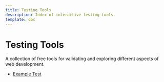 ```yaml
---
title: Testing Tools
description: Index of interactive testing tools.
template: doc
---
```


# Testing Tools

A collection of free tools for validating and exploring different aspects of web development.

- [Example Test](./example-test)

